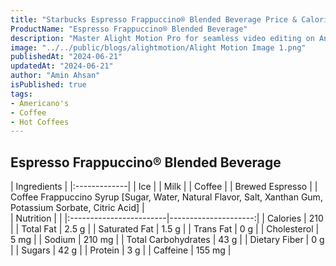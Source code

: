 ```yaml
---
title: "Starbucks Espresso Frappuccino® Blended Beverage Price & Calories"
ProductName: "Espresso Frappuccino® Blended Beverage" 
description: "Master Alight Motion Pro for seamless video editing on Android, iOS, and Tablets with our ultimate guide, unlocking advanced features and elevating your skills in 2024!"
image: "../../public/blogs/alightmotion/Alight Motion Image 1.png"
publishedAt: "2024-06-21"
updatedAt: "2024-06-21"
author: "Amin Ahsan"
isPublished: true
tags:
- Americano's
- Coffee
- Hot Coffees   
---
```


 
## Espresso Frappuccino® Blended Beverage 
  
<div className="tables-container">
  <div className="table-wrapper">
    | Ingredients  |  
    |:-------------|
    | Ice |
    | Milk |
    | Coffee |
    | Brewed Espresso |
    | Coffee Frappuccino Syrup [Sugar, Water, Natural Flavor, Salt, Xanthan Gum, Potassium Sorbate, Citric Acid] |
  </div>
  <div className="table-wrapper">
    | Nutrition               |                      |  
    |:------------------------|---------------------:|
    | Calories                | 210                   |
    | Total Fat               | 2.5 g                |
    | Saturated Fat           | 1.5 g                |
    | Trans Fat               | 0 g                  |
    | Cholesterol             | 5 mg                |
    | Sodium                  | 210 mg                 |
    | Total Carbohydrates     | 43 g                  |
    | Dietary Fiber           | 0 g                  |
    | Sugars                  | 42 g                  |
    | Protein                 | 3 g                  |
    | Caffeine                | 155 mg               |
  </div>
</div>
<style jsx>{`
  .tables-container {
    display: flex;
    flex-direction: row;
    gap: 30px;
  }
  .table-wrapper {
    width: 500px; /* Adjust as needed */
  }
  @media (max-width: 768px) {
    .tables-container {
      flex-direction: column;
      gap: 0px; /* Adjust as needed */
    }
    .table-wrapper {
      width: 100%; /* Adjust as needed */
    }
  }
`}</style>
